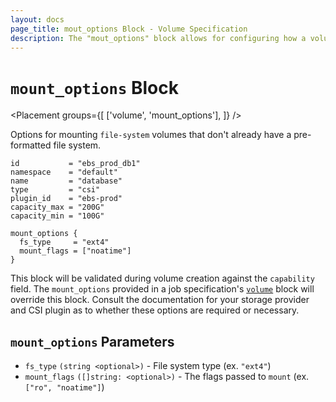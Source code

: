 ```yaml
---
layout: docs
page_title: mout_options Block - Volume Specification
description: The "mout_options" block allows for configuring how a volume is mounted.
---
```


# `mount_options` Block

<Placement
  groups={[
    ['volume', 'mount_options'],
  ]}
/>

Options for mounting `file-system` volumes that don't already have a
pre-formatted file system.

```hcl
id           = "ebs_prod_db1"
namespace    = "default"
name         = "database"
type         = "csi"
plugin_id    = "ebs-prod"
capacity_max = "200G"
capacity_min = "100G"

mount_options {
  fs_type     = "ext4"
  mount_flags = ["noatime"]
}
```

This block will be validated during volume creation against the `capability`
field. The `mount_options` provided in a job specification's [`volume`] block
will override this block. Consult the documentation for your storage provider
and CSI plugin as to whether these options are required or necessary.

## `mount_options` Parameters

- `fs_type` `(string <optional>)` - File system type (ex. `"ext4"`)
- `mount_flags` `([]string: <optional>)` - The flags passed to `mount` (ex.
  `["ro", "noatime"]`)

[`volume`]: /docs/job-specification/volume

